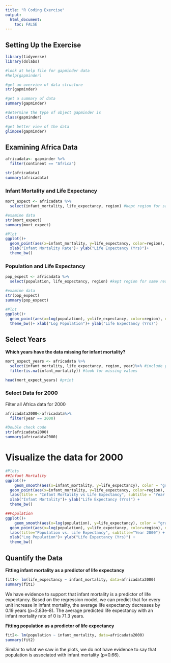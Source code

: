 ```yaml
---
title: "R Coding Exercise"
output:
  html_document:
    toc: FALSE
---
```


## Setting Up the Exercise

```r
library(tidyverse)
library(dslabs)

#look at help file for gapminder data
#help(gapminder)

#get an overview of data structure
str(gapminder)

#get a summary of data
summary(gapminder)

#determine the type of object gapminder is
class(gapminder)

#get better view of the data
glimpse(gapminder)
```

## Examining Africa Data

```r
africadata<- gapminder %>%
  filter(continent == "Africa")

str(africadata)
summary(africadata)

```

### Infant Mortality and Life Expectancy

``` r
mort_expect <- africadata %>%
  select(infant_mortality, life_expectancy, region) #kept region for sake of visualization

#examine data 
str(mort_expect)
summary(mort_expect)

#Plot
ggplot()+
  geom_point(aes(x=infant_mortality, y=life_expectancy, color=region), data=mort_expect)+ #kept region to more easily see trends since there's a lot of countries.
  xlab("Infant Mortality Rate")+ ylab("Life Expectancy (Yrs)")+
  theme_bw()
```

### Population and Life Expectancy

``` r
pop_expect <- africadata %>%
  select(population, life_expectancy, region) #kept region for same reason as prior plot

#examine data 
str(pop_expect)
summary(pop_expect)

#Plot
ggplot()+
  geom_point(aes(x=log(population), y=life_expectancy, color=region), data=pop_expect)+
  theme_bw()+ xlab("Log Population")+ ylab("Life Expectancy (Yrs)")

```

## Select Years
**Which years have the data missing for infant mortality?**

```r
mort_expect_years <- africadata %>%
  select(infant_mortality, life_expectancy, region, year)%>% #include years
  filter(is.na(infant_mortality)) #look for missing values

head(mort_expect_years) #print
```

### Select Data for 2000

Filter all Africa data for 2000

```r
africadata2000<-africadata%>%
  filter(year == 2000)

#Double check code 
str(africadata2000)
summary(africadata2000)
```

# Visualize the data for 2000
```r
#Plots
##Infant Mortality
ggplot()+
    geom_smooth(aes(x=infant_mortality, y=life_expectancy), color = "gray80", alpha = 0.1, data=africadata2000)+
  geom_point(aes(x=infant_mortality, y=life_expectancy, color=region), data=africadata2000)+
  labs(title = "Infant Mortality vs Life Expectancy", subtitle = "Year 2000") + 
  xlab("Infant Mortality")+ ylab("Life Expectancy (Yrs)") + 
  theme_bw() 

##Population
ggplot()+
    geom_smooth(aes(x=log(population), y=life_expectancy), color = "gray80", alpha = 0.1, data=africadata2000)+
  geom_point(aes(x=log(population), y=life_expectancy, color=region), data=africadata2000)+
  labs(title="Population vs. Life Expectancy", subtitle="Year 2000") + 
  xlab("Log Population")+ ylab("Life Expectancy (Yrs)") +
  theme_bw()

```

## Quantify the Data

**Fitting infant mortality as a predictor of life expectancy**

```r
fit1<- lm(life_expectancy ~ infant_mortality, data=africadata2000)
summary(fit1)
```

We have evidence to support that infant mortality is a predictor of life expectancy. Based on the regression model, we can predict that for every unit increase in infant mortality, the average life expectancy decreases by 0.19 years (p=2.83e-8). The average predicted life expectancy with an infant mortality rate of 0 is 71.3 years.

**Fitting population as a predictor of life expectancy**

```r
fit2<- lm(population ~ infant_mortality, data=africadata2000)
summary(fit2)
```

Similar to what we saw in the plots, we do not have evidence to say that population is associated with infant mortality (p=0.66). 